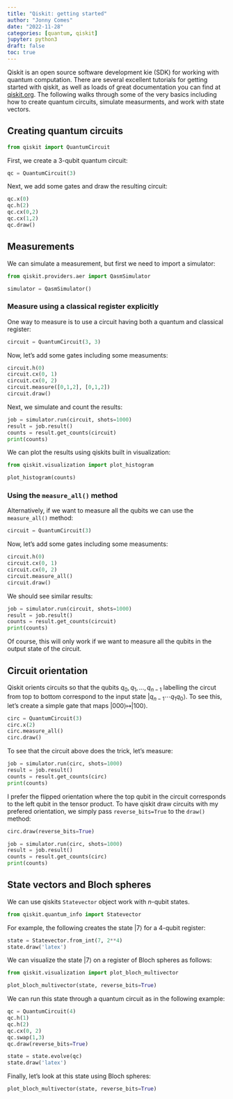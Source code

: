 ```yaml
---
title: "Qiskit: getting started"
author: "Jonny Comes"
date: "2022-11-28"
categories: [quantum, qiskit]
jupyter: python3
draft: false
toc: true
---
```


Qiskit is an open source software development kie (SDK) for working with quantum computation. There are several excellent tutorials for getting started with qiskit, as well as loads of great documentation you can find at [qiskit.org](https://qiskit.org). The following walks through some of the very basics including how to create quantum circuits, simulate measurments, and work with state vectors. 

## Creating quantum circuits

```python
from qiskit import QuantumCircuit
```

First, we create a 3-qubit quantum circuit:

```python
qc = QuantumCircuit(3)
```

Next, we add some gates and draw the resulting circuit:

```python
qc.x(0)
qc.h(2)
qc.cx(0,2)
qc.cx(1,2)
qc.draw()
```

## Measurements

We can simulate a measurement, but first we need to import a simulator:

```python
from qiskit.providers.aer import QasmSimulator

simulator = QasmSimulator()
```

### Measure using a classical register explicitly 

One way to measure is to use a circuit having both a quantum and classical register:

```python
circuit = QuantumCircuit(3, 3)
```

Now, let's add some gates including some measuments:

```python
circuit.h(0)
circuit.cx(0, 1)
circuit.cx(0, 2)
circuit.measure([0,1,2], [0,1,2])
circuit.draw()
```

Next, we simulate and count the results:

```python
job = simulator.run(circuit, shots=1000)
result = job.result()
counts = result.get_counts(circuit)
print(counts)
```

We can plot the results using qiskits built in visualization:
```python
from qiskit.visualization import plot_histogram

plot_histogram(counts)
```

### Using the ``measure_all()`` method

Alternatively, if we want to measure all the qubits we can use the ``measure_all()`` method:

```python
circuit = QuantumCircuit(3)
```

Now, let's add some gates including some measuments:

```python
circuit.h(0)
circuit.cx(0, 1)
circuit.cx(0, 2)
circuit.measure_all()
circuit.draw()
```

We should see similar results:

```python
job = simulator.run(circuit, shots=1000)
result = job.result()
counts = result.get_counts(circuit)
print(counts)
```

Of course, this will only work if we want to measure all the qubits in the output state of the circuit. 

## Circuit orientation

Qiskit orients circuits so that the qubits $q_0, q_1,\ldots, q_{n-1}$ labelling the circut from top to bottom correspond to the input state $|q_{n-1}\cdots q_1q_0\rangle$. To see this, let's create a simple gate that maps $|000\rangle\mapsto|100\rangle$. 

```python
circ = QuantumCircuit(3)
circ.x(2)
circ.measure_all()
circ.draw()
```
To see that the circuit above does the trick, let's measure:
```python
job = simulator.run(circ, shots=1000)
result = job.result()
counts = result.get_counts(circ)
print(counts)
```

I prefer the flipped orientation where the top qubit in the circuit corresponds to the left qubit in the tensor product. To have qiskit draw circuits with my prefered orientation, we simply pass ``reverse_bits=True`` to the ``draw()`` method:

```python
circ.draw(reverse_bits=True)
```
```python
job = simulator.run(circ, shots=1000)
result = job.result()
counts = result.get_counts(circ)
print(counts)
```

## State vectors and Bloch spheres

We can use qiskits ``Statevector`` object work with $n$-qubit states.

```python
from qiskit.quantum_info import Statevector
```
 For example, the following creates the state $|7\rangle$ for a 4-qubit register:
```python
state = Statevector.from_int(7, 2**4)
state.draw('latex')
```
We can visualize the state $|7\rangle$ on a register of Bloch spheres as follows:

```python
from qiskit.visualization import plot_bloch_multivector

plot_bloch_multivector(state, reverse_bits=True)
```

We can run this state through a quantum circuit as in the following example:
```python
qc = QuantumCircuit(4)
qc.h(1)
qc.h(2)
qc.cx(0, 2)
qc.swap(1,3)
qc.draw(reverse_bits=True)
```
```python
state = state.evolve(qc)
state.draw('latex')
```

Finally, let's look at this state using Bloch spheres:

```python
plot_bloch_multivector(state, reverse_bits=True)
```
